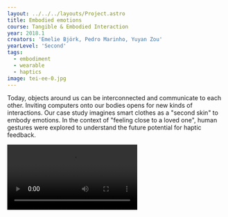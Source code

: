 ---
layout: ../../../layouts/Project.astro
title: Embodied emotions
course: Tangible & Embodied Interaction
year: 2018.1
creators: 'Emelie Björk, Pedro Marinho, Yuyan Zou'
yearLevel: 'Second'
tags:
  - embodiment
  - wearable
  - haptics
image: tei-ee-0.jpg
---

Today, objects around us can be interconnected and communicate to each other. Inviting computers onto our bodies opens for new kinds of interactions. Our case study imagines smart clothes as a "second skin" to embody emotions. In the context of "feeling close to a loved one", human gestures were explored to understand the future potential for haptic feedback.

<Video src="2018/images/tei-ee-3.webm" />
<Video src="2018/images/tei-ee-4.webm" title="Explorations in bodily feedback." />

<ImageSet>

![Motor mounting](images/tei-ee-5.jpg 'Explorations in using a servo on the body')
![Final prototype](images/tei-ee-1.jpg 'Final prototype. A haptic actuator and servo motor is used to convey gripping and tapping gestures')
![User testing](images/tei-ee-2.jpg 'User testing')

</ImageSet>